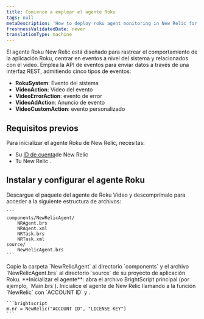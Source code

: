 ```yaml
---
title: Comience a emplear el agente Roku
tags: null
metaDescription: 'How to deploy roku agent monitoring in New Relic for your apps, including UI, copy/paste, and API options.'
freshnessValidatedDate: never
translationType: machine
---
```


El agente Roku New Relic está diseñado para rastrear el comportamiento de la aplicación Roku, centrar en eventos a nivel del sistema y relacionados con el video. Emplea la API de eventos para enviar datos a través de una interfaz REST, admitiendo cinco tipos de eventos:

* **RokuSystem**: Evento del sistema
* **VideoAction**: Video del evento
* **VideoErrorAction**: evento de error
* **VideoAdAction**: Anuncio de evento
* **VideoCustomAction**: evento personalizado

## Requisitos previos

Para inicializar el agente Roku de New Relic, necesitas:

* Su [ID de cuenta](/docs/accounts-partnerships/accounts/account-setup/account-id)de New Relic
* Tu New Relic <InlinePopover type="licenseKey" />.

## Instalar y configurar el agente Roku

<Steps>
  <Step>
    Descargue el paquete del agente de Roku Video y descomprímalo para acceder a la siguiente estructura de archivos:

    ```
    components/NewRelicAgent/
        NRAgent.brs
        NRAgent.xml
        NRTask.brs
        NRTask.xml
    source/
        NewRelicAgent.brs
    ```
  </Step>

  <Step>
    Copie la carpeta `NewRelicAgent` al directorio `components` y el archivo `NewRelicAgent.brs` al directorio `source` de su proyecto de aplicación Roku.
  </Step>

  <Step>
    **Inicializar el agente**: abra el archivo BrightScript principal (por ejemplo, `Main.brs`). Inicialice el agente de New Relic llamando a la función `NewRelic` con `ACCOUNT ID` y <InlinePopover type="licenseKey" />.

    ```brightscript
    m.nr = NewRelic("ACCOUNT ID", "LICENSE KEY")
    ```
  </Step>
</Steps>
